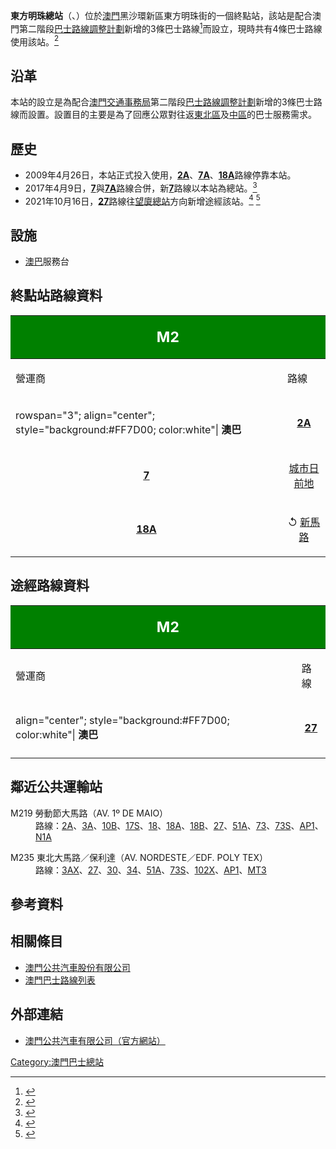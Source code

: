 {{Infobox station/bus
|總站名稱             = 東方明珠總站
|外文名稱             = PÉROLA ORIENTAL／TERMINAL
|代表圖像             = PEROLA ORIENTAL TERMINAL 201901.jpg
|所屬國家或地區       = 
|名稱                 = 
|本站編號             = M2
|所在區域             = [[澳門半島|澳門半島]]
|所在分區             =  [[花地瑪堂區|花地瑪堂區]]
|所在街道             = 東方明珠街
|啟用日期             = 2009年4月26日
|關閉日期             = 
|以本站作為總站路線   = '''[[澳巴|澳巴]]'''：2A、7、18A
|途經本站路線         = '''[[澳巴|澳巴]]'''：27
|接駁交通工具         = 
|附近主要街道         = 黑沙環中街 
|附近著名建築物或景點   =[[黑沙環公園|黑沙環公園]]<br />寰宇天下<br />保利達花園<br />海名居
|備註                 =
|佈局圖               =
}}
'''東方明珠總站'''（{{lang-pt|'''PÉROLA ORIENTAL／TERMINAL'''}}、{{lang-en|'''Oriental Pearl Terminal'''}}）位於[[澳門|澳門]]黑沙環新區東方明珠街的一個終點站，該站是配合澳門第二階段[[巴士路線調整計劃|巴士路線調整計劃]]新增的3條巴士路線<ref>{{Cite web |url=http://www.tcm.com.mo/station2/station.asp?ST=M2 |title=澳巴網站>東方明珠總站  |access-date=2014-12-25 |archive-url=https://web.archive.org/web/20141225131448/http://www.tcm.com.mo/station2/station.asp?ST=M2 |archive-date=2014-12-25 |dead-url=yes }}</ref>而設立，現時共有4條巴士路線使用該站。<ref>{{Cite web |url=http://www.dsat.gov.mo/show_news.asp?id=633751513162 |title=2009年4月12日 - 交通事務局《第二階段巴士路線調整26日實施》 |access-date=2009年5月28日 |archive-date=2009年4月19日 |archive-url=https://web.archive.org/web/20090419112300/http://www.dsat.gov.mo/show_news.asp?id=633751513162 |dead-url=no }}</ref>

== 沿革 ==
本站的設立是為配合[[澳門|澳門]][[交通事務局|交通事務局]]第二階段[[巴士路線調整計劃|巴士路線調整計劃]]新增的3條巴士路線而設置。設置目的主要是為了回應公眾對往返[[北區_(澳門)|東北區]]及[[中區_(澳門)|中區]]的巴士服務需求。

== 歷史 ==
* 2009年4月26日，本站正式投入使用，'''[[澳門巴士2A路線|2A]]'''、'''[[澳門巴士7A路線|7A]]'''、'''[[澳門巴士18A路線|18A]]'''路線停靠本站。
* 2017年4月9日，'''[[澳門巴士7路線_(第一代)|7]]'''與'''[[澳門巴士7A路線|7A]]'''路線合併，新'''[[澳門巴士7路線|7]]'''路線以本站為總站。<ref>{{cite news |title=7及7A路線4月9日起合併 延伸服務至皇朝區加快周轉 |url=http://www.dsat.gov.mo/dsat/news_detail.aspx?data_category=1&a_id=3840 |publisher=澳門特區政府[[交通事務局|交通事務局]] |date=2017-04-05 |accessdate=2017-04-06 |archive-date=2017-04-07 |archive-url=https://web.archive.org/web/20170407054339/http://www.dsat.gov.mo/dsat/news_detail.aspx?data_category=1&a_id=3840 |dead-url=no }}</ref>
* 2021年10月16日，'''[[澳門巴士27路線|27]]'''路線往[[望廈總站|望廈總站]]方向新增途經該站。<ref>{{cite news |title=望廈啤利喇街路邊巴士站 將於10月中重開 |url=https://www.exmoo.com/article/183848.html |accessdate=2021-09-24 |work=力報 |archive-date=2021-10-30 |archive-url=https://web.archive.org/web/20211030072312/https://www.exmoo.com/article/183848.html |dead-url=no }}</ref> <ref>{{cite news |title=“望廈總站＂及“俾利喇／望德樓＂站周六啟用 |url=https://www.gcs.gov.mo/detail/zh-hant/N21JNFxoT8?1 |accessdate=2021-10-14 |agency=[[澳門特別行政區新聞局|澳門特別行政區新聞局]]}}</ref>

== 設施 ==
* [[澳巴|澳巴]]服務台

== 終點站路線資料 == 
{| width=100% class="wikitable"
! colspan="2" style="background:green; color:white"|<big><big>M2</big></big>
! colspan="6" style="background:green; color:white"|東方明珠總站<br>PÉROLA ORIENTAL／TERMINAL
|-
! 營運商
! 路線
! 出發地
! 目的地
! 途經地點
! 備註
|-
|rowspan="3"; align="center"; style="background:#FF7D00; color:white"| '''澳巴'''
|align="center"| '''[[澳門巴士2A路線|2A]]'''
|rowspan="3"; align="center"| '''東方明珠'''
|align="center"| ↺ [[亞馬喇前地總站|亞馬喇前地]]
|
* 黑沙環
* [[二龍喉公園|二龍喉公園]]
* [[水坑尾街|水坑尾街]]
* [[八角亭|八角亭]]
|align="center"| '''循環線'''
|-
|align="center"| '''[[澳門巴士7路線|7]]'''
|align="center"| [[城市日前地|城市日前地]]
|
* 祐漢
* [[俾利喇街|俾利喇街]]
* [[三盞燈|三盞燈]]
* [[水坑尾街|水坑尾街]]
* 葡京酒店
|
|-
|align="center"| '''[[澳門巴士18A路線|18A]]'''
|align="center"| ↺ [[亞美打利庇盧大馬路|新馬路]]
|
* 黑沙環
* [[二龍喉公園|二龍喉公園]]
* [[水坑尾街|水坑尾街]]
* [[約翰四世大馬路|約翰四世大馬路]]
|align="center"| '''循環線'''
|}

==途經路線資料==
{| width=100% class="wikitable"
! colspan="2" style="background:green; color:white"|<big><big>M2</big></big>
! colspan="6" style="background:green; color:white"|東方明珠總站<br>PÉROLA ORIENTAL／TERMINAL
|-
! 營運商
! 路線
! 出發地
! 目的地
! 途經地點
! 備註
|-
|align="center"; style="background:#FF7D00; color:white"| '''澳巴'''
|align="center"| '''[[澳門巴士27路線|27]]'''
|align="center"| ↺ [[青洲總站|青洲]]
|align="center"| [[望廈總站|望廈]]
|
* 裕華大廈
|align="center"| '''循環線'''
|-
|}

== 鄰近公共運輸站 ==
; M219 勞動節大馬路（AV. 1º DE MAIO）
: 路線：[[澳門巴士2A路線|2A]]、[[澳門巴士3A路線|3A]]、[[澳門巴士10B路線|10B]]、[[澳門巴士17S路線|17S]]、[[澳門巴士18路線|18]]、[[澳門巴士18A路線|18A]]、[[澳門巴士18B路線|18B]]、[[澳門巴士27路線|27]]、[[澳門巴士51A路線|51A]]、[[澳門巴士73路線|73]]、[[澳門巴士73S路線|73S]]、[[澳門巴士AP1線|AP1]]、[[澳門巴士N1A路線|N1A]]

; M235 東北大馬路／保利達（AV. NORDESTE／EDF. POLY TEX）
: 路線：[[澳門巴士3AX路線|3AX]]、[[澳門巴士27路線|27]]、[[澳門巴士30路線|30]]、[[澳門巴士34路線|34]]、[[澳門巴士51A路線|51A]]、[[澳門巴士73S路線|73S]]、[[澳門巴士102X路線|102X]]、[[澳門巴士AP1線|AP1]]、[[澳門巴士MT3線|MT3]]

== 參考資料 ==
<div class="references-small">
<references />
</div>
== 相關條目 ==
* [[澳門公共汽車股份有限公司|澳門公共汽車股份有限公司]]
* [[澳門巴士路線列表|澳門巴士路線列表]]

== 外部連結 ==
*[http://www.tcm.com.mo/ 澳門公共汽車有限公司（官方網站）] {{Wayback|url=http://www.tcm.com.mo/ |date=20090227080458 }}
{{澳門巴士總站列表}}

[[Category:澳門巴士總站|Category:澳門巴士總站]]